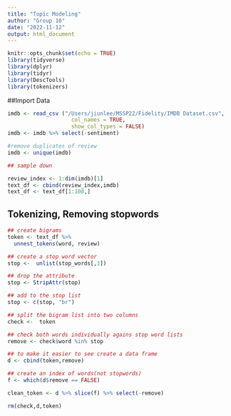 ```yaml
---
title: "Topic Modeling"
author: "Group 10"
date: "2022-11-12"
output: html_document
---
```


```r
knitr::opts_chunk$set(echo = TRUE)
library(tidyverse)
library(dplyr)
library(tidyr)
library(DescTools)
library(tokenizers)
```

##Import Data
```r
imdb <- read_csv ("/Users/jiunlee/MSSP22/Fidelity/IMDB Dataset.csv", 
                    col_names = TRUE,
                    show_col_types = FALSE)
imdb <- imdb %>% select(-sentiment)

#remove duplicates of review
imdb <- unique(imdb)

## sample down

review_index <- 1:dim(imdb)[1]
text_df <- cbind(review_index,imdb)
text_df <- text_df[1:100,]
```

## Tokenizing, Removing stopwords
```r

## create bigrams
token <- text_df %>%
  unnest_tokens(word, review)

## create a stop word vector
stop <-  unlist(stop_words[,1])

## drop the attribute
stop <- StripAttr(stop)

## add to the stop list
stop <- c(stop, "br")

## split the bigram list into two columns
check <-  token

## check both words individually agains stop word lists
remove <- check$word %in% stop

## to make it easier to see create a data frame
d <- cbind(token,remove)

## create an index of words(not stopwords)
f <- which(d$remove == FALSE)

clean_token <- d %>% slice(f) %>% select(-remove)

rm(check,d,token)
```
